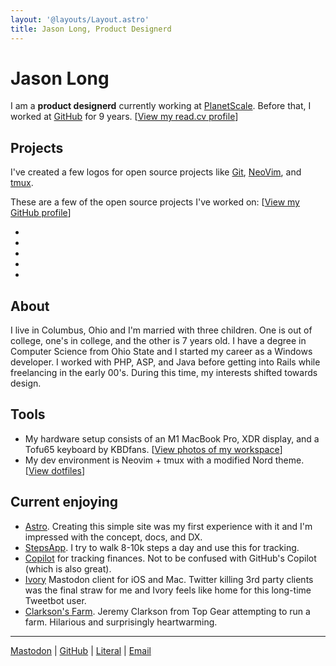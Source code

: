 ```yaml
---
layout: '@layouts/Layout.astro'
title: Jason Long, Product Designerd
---
```


# Jason Long

I am a **product designerd** currently working at [PlanetScale](https://planetscale.com). Before that, I worked at [GitHub](https://github.com) for 9 years. [[View my read.cv profile](https://read.cv/jasonlong)]

## Projects

I've created a few logos for open source projects like [Git](https://git-scm.com), [NeoVim](https://neovim.io/), and [tmux](https://github.com/tmux/tmux/wiki).

These are a few of the open source projects I've worked on: [[View my GitHub profile](https://github.com/jasonlong)]

* <GitHubProject name='isometric-contributions' description='3D GitHub contribution graph' repo='jasonlong/isometric-contributions' />
* <GitHubProject name='geo_pattern' description='Procedurally-generated background patterns' repo='jasonlong/geo_pattern' />
* <GitHubProject name='mater' description='Pomodoro client' repo='jasonlong/mater' />
* <GitHubProject name='cayman-theme' description='Default GitHub Pages theme' repo='jasonlong/cayman-theme' />
* <GitHubProject name='beam' description='A simple message board for your organization or project' repo='planetscale/beam' />

## About

I live in Columbus, Ohio and I'm married with three children. One is out of college, one's in college, and the other is 7 years old. I have a degree in Computer Science from Ohio State and I started my career as a Windows developer. I worked with PHP, ASP, and Java before getting into Rails while freelancing in the early 00's. During this time, my interests shifted towards design.

## Tools

* My hardware setup consists of an M1 MacBook Pro, XDR display, and a Tofu65 keyboard by KBDfans. [[View photos of my workspace](https://www.workspaces.xyz/p/160-jason-long)]
* My dev environment is Neovim + tmux with a modified Nord theme. [[View dotfiles](https://github.com/jasonlong/dotfiles)]

## Current enjoying

* [Astro](https://astro.build/). Creating this simple site was my first experience with it and I'm impressed with the concept, docs, and DX.
* [StepsApp](https://steps.app). I try to walk 8-10k steps a day and use this for tracking.
* [Copilot](https://copilot.money) for tracking finances. Not to be confused with GitHub's Copilot (which is also great).
* [Ivory](https://tapbots.com/ivory/) Mastodon client for iOS and Mac. Twitter killing 3rd party clients was the final straw for me and Ivory feels like home for this long-time Tweetbot user.
* [Clarkson's Farm](https://www.primevideo.com/detail/Clarksons-Farm/0SHGKA0J8D4G01ZGD647627NEJ). Jeremy Clarkson from Top Gear attempting to run a farm. Hilarious and surprisingly heartwarming.

----

<a href="https://mastodon.design/@jasonlong" rel="me">Mastodon</a> |
[GitHub](https://github.com/jasonlong) |
[Literal](https://literal.club/jasonlong) |
<a href="mailto:jason@jasonlong.me">Email</a>

